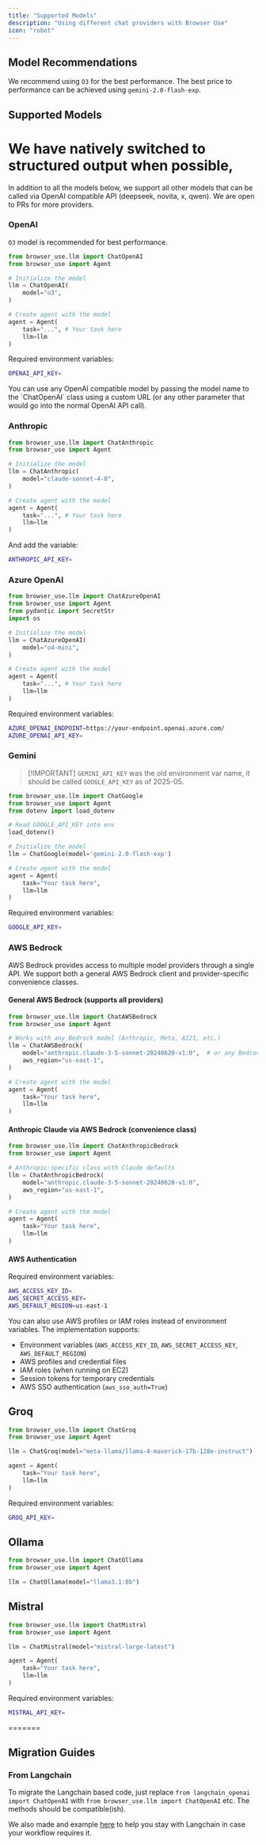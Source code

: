 ```yaml
---
title: "Supported Models"
description: "Using different chat providers with Browser Use"
icon: "robot"
---
```


## Model Recommendations

We recommend using `O3` for the best performance. The best price to performance can be achieved using `gemini-2.0-flash-exp`.

## Supported Models

We have natively switched to structured output when possible,
=======
In addition to all the models below, we support all other models that can be called via OpenAI compatible API (deepseek, novita, x, qwen). We are open to PRs for more providers.

### OpenAI

`O3` model is recommended for best performance.

```python
from browser_use.llm import ChatOpenAI
from browser_use import Agent

# Initialize the model
llm = ChatOpenAI(
    model="o3",
)

# Create agent with the model
agent = Agent(
    task="...", # Your task here
    llm=llm
)
```

Required environment variables:

```bash .env
OPENAI_API_KEY=
```

<Info>
  You can use any OpenAI compatible model by passing the model name to the
  `ChatOpenAI` class using a custom URL (or any other parameter that would go
  into the normal OpenAI API call).
</Info>

### Anthropic

```python
from browser_use.llm import ChatAnthropic
from browser_use import Agent

# Initialize the model
llm = ChatAnthropic(
    model="claude-sonnet-4-0",
)

# Create agent with the model
agent = Agent(
    task="...", # Your task here
    llm=llm
)
```

And add the variable:

```bash .env
ANTHROPIC_API_KEY=
```

### Azure OpenAI

```python
from browser_use.llm import ChatAzureOpenAI
from browser_use import Agent
from pydantic import SecretStr
import os

# Initialize the model
llm = ChatAzureOpenAI(
    model="o4-mini",
)

# Create agent with the model
agent = Agent(
    task="...", # Your task here
    llm=llm
)
```

Required environment variables:

```bash .env
AZURE_OPENAI_ENDPOINT=https://your-endpoint.openai.azure.com/
AZURE_OPENAI_API_KEY=
```

### Gemini

> [!IMPORTANT] `GEMINI_API_KEY` was the old environment var name, it should be called `GOOGLE_API_KEY` as of 2025-05.

```python
from browser_use.llm import ChatGoogle
from browser_use import Agent
from dotenv import load_dotenv

# Read GOOGLE_API_KEY into env
load_dotenv()

# Initialize the model
llm = ChatGoogle(model='gemini-2.0-flash-exp')

# Create agent with the model
agent = Agent(
    task="Your task here",
    llm=llm
)
```

Required environment variables:

```bash .env
GOOGLE_API_KEY=
```

### AWS Bedrock

AWS Bedrock provides access to multiple model providers through a single API. We support both a general AWS Bedrock client and provider-specific convenience classes.

#### General AWS Bedrock (supports all providers)

```python
from browser_use.llm import ChatAWSBedrock
from browser_use import Agent

# Works with any Bedrock model (Anthropic, Meta, AI21, etc.)
llm = ChatAWSBedrock(
    model="anthropic.claude-3-5-sonnet-20240620-v1:0",  # or any Bedrock model
    aws_region="us-east-1",
)

# Create agent with the model
agent = Agent(
    task="Your task here",
    llm=llm
)
```

#### Anthropic Claude via AWS Bedrock (convenience class)

```python
from browser_use.llm import ChatAnthropicBedrock
from browser_use import Agent

# Anthropic-specific class with Claude defaults
llm = ChatAnthropicBedrock(
    model="anthropic.claude-3-5-sonnet-20240620-v1:0",
    aws_region="us-east-1",
)

# Create agent with the model
agent = Agent(
    task="Your task here",
    llm=llm
)
```

#### AWS Authentication

Required environment variables:

```bash .env
AWS_ACCESS_KEY_ID=
AWS_SECRET_ACCESS_KEY=
AWS_DEFAULT_REGION=us-east-1
```

You can also use AWS profiles or IAM roles instead of environment variables. The implementation supports:

- Environment variables (`AWS_ACCESS_KEY_ID`, `AWS_SECRET_ACCESS_KEY`, `AWS_DEFAULT_REGION`)
- AWS profiles and credential files
- IAM roles (when running on EC2)
- Session tokens for temporary credentials
- AWS SSO authentication (`aws_sso_auth=True`)

## Groq

```python
from browser_use.llm import ChatGroq
from browser_use import Agent

llm = ChatGroq(model="meta-llama/llama-4-maverick-17b-128e-instruct")

agent = Agent(
    task="Your task here",
    llm=llm
)
```

Required environment variables:

```bash .env
GROQ_API_KEY=
```

## Ollama

```python
from browser_use.llm import ChatOllama
from browser_use import Agent

llm = ChatOllama(model="llama3.1:8b")
```

## Mistral

```python
from browser_use.llm import ChatMistral
from browser_use import Agent

llm = ChatMistral(model="mistral-large-latest")

agent = Agent(
    task="Your task here",
    llm=llm
)
```

Required environment variables:

```bash .env
MISTRAL_API_KEY=
```
=======
## Migration Guides

### From Langchain

To migrate the Langchain based code, just replace `from langchain_openai import ChatOpenAI` with `from browser_use.llm import ChatOpenAI` etc. The methods should be compatible(ish).

We also made and example [here](https://github.com/browser-use/browser-use/blob/main/examples/models/langchain) to help you stay with Langchain in case your workflow requires it.
